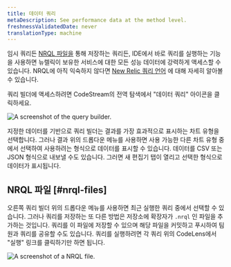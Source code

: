 ```yaml
---
title: 데이터 쿼리
metaDescription: See performance data at the method level.
freshnessValidatedDate: never
translationType: machine
---
```




임시 쿼리든 [NRQL 파일을](#nrql-files) 통해 저장하는 쿼리든, IDE에서 바로 쿼리를 실행하는 기능을 사용하면 뉴렐릭이 보유한 서비스에 대한 모든 성능 데이터에 강력하게 액세스할 수 있습니다. NRQL에 아직 익숙하지 않다면 [New Relic 쿼리 언어](/docs/nrql/get-started/introduction-nrql-new-relics-query-language) 에 대해 자세히 알아볼 수 있습니다.

쿼리 빌더에 액세스하려면 CodeStream의 전역 탐색에서 "데이터 쿼리" 아이콘을 클릭하세요.

<img
  title="Query your data."
  alt="A screenshot of the query builder."
  src={codestreamQueryBuilder}
/>

지정한 데이터를 기반으로 쿼리 빌더는 결과를 가장 효과적으로 표시하는 차트 유형을 선택합니다. 그러나 결과 위의 드롭다운 메뉴를 사용하면 사용 가능한 다른 차트 유형 중에서 선택하여 사용하려는 형식으로 데이터를 표시할 수 있습니다. 데이터를 CSV 또는 JSON 형식으로 내보낼 수도 있습니다. 그러면 새 편집기 탭이 열리고 선택한 형식으로 데이터가 표시됩니다.

## NRQL 파일 [#nrql-files]

오른쪽 쿼리 빌더 위의 드롭다운 메뉴를 사용하면 최근 실행한 쿼리 중에서 선택할 수 있습니다. 그러나 쿼리를 저장하는 또 다른 방법은 저장소에 확장자가 `.nrql` 인 파일을 추가하는 것입니다. 쿼리를 이 파일에 저장할 수 있으며 해당 파일을 커밋하고 푸시하여 팀원과 쿼리를 공유할 수도 있습니다. 쿼리를 실행하려면 각 쿼리 위의 CodeLens에서 "실행" 링크를 클릭하기만 하면 됩니다.

<img
  title="NRQL file."
  alt="A screenshot of a NRQL file."
  src={codestreamNRQLFile}
/>
